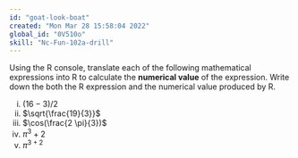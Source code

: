 ```yaml
---
id: "goat-look-boat"
created: "Mon Mar 28 15:58:04 2022"
global_id: "0V510o"
skill: "Nc-Fun-102a-drill"
---
```



Using the R console, translate each of the following mathematical expressions into R to calculate the **numerical value** of the expression. Write down the both the R expression and the numerical value produced by R.

i. $(16 - 3)/2$              <!-- translate to (16-3)/2        -->
ii. $\sqrt{\frac{19}{3}}$    <!-- translate to sqrt(19/3)      -->
iii. $\cos(\frac{2 \pi}{3})$ <!-- translate to cos(2 * pi / 3) -->
iv. $\pi^3 + 2$              <!-- translate to pi^3 + 2        -->
v. $\pi^{3+2}$               <!-- translate to pi^(3+2)        -->
